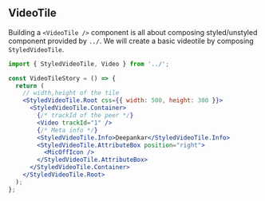 ## VideoTile


Building a `<VideoTile />` component is all about composing styled/unstyled component provided by `../`. We will create a basic videotile by composing `StyledVideoTile`.

```jsx
import { StyledVideoTile, Video } from '../';

const VideoTileStory = () => {
  return (
    // width,height of the tile
    <StyledVideoTile.Root css={{ width: 500, height: 300 }}>
      <StyledVideoTile.Container>
        {/* trackId of the peer */}
        <Video trackId="1" />
        {/* Meta info */}
        <StyledVideoTile.Info>Deepankar</StyledVideoTile.Info>
        <StyledVideoTile.AttributeBox position="right">
          <MicOffIcon />
        </StyledVideoTile.AttributeBox>
      </StyledVideoTile.Container>
    </StyledVideoTile.Root>
  );
};
```

<Story id="video-videotile--example" />
